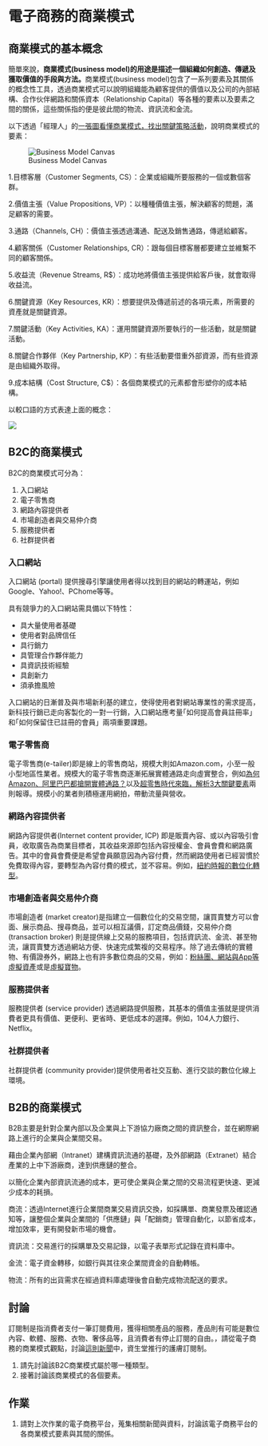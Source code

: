 # 電子商務的商業模式 {#business_models}

## 商業模式的基本概念

簡單來說，**商業模式(business model)的用途是描述一個組織如何創造、傳遞及獲取價值的手段與方法。**商業模式(business model)包含了一系列要素及其關係的概念性工具，透過商業模式可以說明組織能為顧客提供的價值以及公司的內部結構、合作伙伴網路和關係資本（Relationship Capital）等各種的要素以及要素之間的關係，這些關係指的便是彼此間的物流、資訊流和金流。

以下透過「經理人」的[一張圖看懂商業模式，找出關鍵策略活動](https://www.managertoday.com.tw/articles/view/29827)，說明商業模式的要素：

![Business Model Canvas](http://3.bp.blogspot.com/-pPmCrvZFLnA/VGckKLWvuMI/AAAAAAAAZXU/aeFbEPxnQf8/2013_02_huo_li_shi_dai_.jpg)

1.目標客層（Customer Segments, CS）：企業或組織所要服務的一個或數個客群。

2.價值主張（Value Propositions, VP）：以種種價值主張，解決顧客的問題，滿足顧客的需要。

3.通路（Channels, CH）：價值主張透過溝通、配送及銷售通路，傳遞給顧客。

4.顧客關係（Customer Relationships, CR）：跟每個目標客層都要建立並維繫不同的顧客關係。

5.收益流（Revenue Streams, R$）：成功地將價值主張提供給客戶後，就會取得收益流。

6.關鍵資源（Key Resources, KR）：想要提供及傳遞前述的各項元素，所需要的資產就是關鍵資源。

7.關鍵活動（Key Activities, KA）：運用關鍵資源所要執行的一些活動，就是關鍵活動。

8.關鍵合作夥伴（Key Partnership, KP）：有些活動要借重外部資源，而有些資源是由組織外取得。

9.成本結構（Cost Structure, C$）：各個商業模式的元素都會形塑你的成本結構。

以較口語的方式表達上面的概念：

![](image/img-1504513809-84597.jpg)

## B2C的商業模式

B2C的商業模式可分為：

1. 入口網站
2. 電子零售商
3. 網路內容提供者
4. 市場創造者與交易仲介商
5. 服務提供者
6. 社群提供者

### 入口網站

入口網站 (portal) 提供搜尋引擎讓使用者得以找到目的網站的轉運站，例如Google、Yahoo!、PChome等等。

具有競爭力的入口網站需具備以下特性：

- 具大量使用者基礎
- 使用者對品牌信任
- 具行銷力
- 具管理合作夥伴能力
- 具資訊技術經驗
- 具創新力
- 須承擔風險

入口網站的日漸普及與市場新利基的建立，使得使用者對網站專業性的需求提高，新科技行銷已走向客製化的一對一行銷，入口網站應考量｢如何提高會員註冊率」和｢如何保留住已註冊的會員」兩項重要課題。

### 電子零售商

電子零售商(e-tailer)即是線上的零售商站，規模大則如Amazon.com，小至一般小型地區性業者。規模大的電子零售商逐漸拓展實體通路走向虛實整合，例如[為何Amazon、阿里巴巴都搶開實體通路？](https://www.managertoday.com.tw/articles/view/55171)以及[超零售時代來臨，解析3大關鍵要素](https://www.bnext.com.tw/article/53150/-super-retail)兩則報導。規模小的業者則積極運用網拍，帶動流量與營收。

### 網路內容提供者

網路內容提供者(Internet content provider, ICP) 即是販賣內容、或以內容吸引會員，收取廣告為商業目標者，其收益來源即包括內容授權金、會員會費和網路廣告。其中的會員會費便是希望會員願意因為內容付費，然而網路使用者已經習慣於免費取得內容，要轉型為內容付費的模式，並不容易。例如，[紐約時報的數位化轉型](https://www.bnext.com.tw/article/43256/the-new-york-times)。

### 市場創造者與交易仲介商

市場創造者 (market creator)是指建立一個數位化的交易空間，讓買賣雙方可以會面、展示商品、搜尋商品，並可以相互議價，訂定商品價錢，交易仲介商 (transaction broker) 則是提供線上交易的服務項目，包括資訊流、金流、甚至物流，讓買賣雙方透過網站方便、快速完成繁複的交易程序。除了過去傳統的實體物、有價證券外，網路上也有許多數位商品的交易，例如：[粉絲團、網站與App等虛擬資產](https://www.bnext.com.tw/article/47682/taiwanese-startup-flipweb-helped-you-sell-digital-assets)或是[虛擬寶物](https://www.bnext.com.tw/article/49743/gamania-blockchain-iio)。

### 服務提供者

服務提供者 (service provider) 透過網路提供服務，其基本的價值主張就是提供消費者更具有價值、更便利、更省時、更低成本的選擇。例如，104人力銀行、Netflix。

### 社群提供者

社群提供者 (community provider)提供使用者社交互動、進行交談的數位化線上環境。

## B2B的商業模式

B2B主要是針對企業內部以及企業與上下游協力廠商之間的資訊整合，並在網際網路上進行的企業與企業間交易。

藉由企業內部網（Intranet）建構資訊流通的基礎，及外部網路（Extranet）結合產業的上中下游廠商，達到供應鏈的整合。

以簡化企業內部資訊流通的成本，更可使企業與企業之間的交易流程更快速、更減少成本的耗損。

商流：透過Internet進行企業間商業交易資訊交換，如採購單、商業發票及確認通知等，讓整個企業與企業間的「供應鏈」與「配銷商」管理自動化，以節省成本，增加效率，更有開發新市場的機會。

資訊流：交易進行的採購單及交易記錄，以電子表單形式記錄在資料庫中。

金流：電子資金轉移，如銀行與其往來企業間資金的自動轉帳。

物流：所有的出貨需求在經過資料庫處理後會自動完成物流配送的要求。

## 討論 {-}

訂閱制是指消費者支付一筆訂閱費用，獲得相關產品的服務，產品則有可能是數位內容、軟體、服務、衣物、奢侈品等，且消費者有停止訂閱的自由。，請從電子商務的商業模式觀點，討論[這則新聞](https://www.bnext.com.tw/article/53884/shiseido-optune-subscription-service)中，資生堂推行的護膚訂閱制。

1. 請先討論該B2C商業模式屬於哪一種類型。
2. 接著討論該商業模式的各個要素。

## 作業 {-}

1. 請對上次作業的電子商務平台，蒐集相關新聞與資料，討論該電子商務平台的各商業模式要素與其間的關係。
